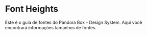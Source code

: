 
<Meta title="Design System/Font Heights" />

# Font Heights
Este é o guia de fontes do Pandora Box - Design System. Aqui você encontrará informações tamanhos de fontes.


<TokensGrid 
  tokens={fonts}
/> 